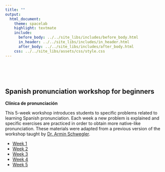 ```yaml
---
title: ""
output:
  html_document:
    theme: spacelab
    highlight: textmate
    include:
      before_body: ../../site_libs/includes/before_body.html
      in_header: ../../site_libs/includes/in_header.html
      after_body: ../../site_libs/includes/after_body.html
    css: ../../site_libs/assets/css/style.css
---
```


</br></br></br>

## Spanish pronunciation workshop for beginners

**Clínica de pronunciación**  

This 5-week workshop introduces students to specific problems related to learning Spanish pronunciation. Each week a new problem is explained and specific exercises are practiced in order to obtain more native-like pronunciation. These materials were adapted from a previous version of the workshop taught by [Dr. Armin Schwegler][armin]. 

- [Week 1][Week 1]
- [Week 2][Week 2]
- [Week 3][Week 3]
- [Week 4][Week 4]
- [Week 5][Week 5]

[Week 1]: https://dl.dropboxusercontent.com/u/7256527/clinica_ppt/1_midd_clinica_2014.pptx
[Week 2]: https://dl.dropboxusercontent.com/u/7256527/clinica_ppt/2_midd_clinica_2014.pptx
[Week 3]: https://dl.dropboxusercontent.com/u/7256527/clinica_ppt/3_midd_clinica_2014.pptx
[Week 4]: https://dl.dropboxusercontent.com/u/7256527/clinica_ppt/4_midd_clinica_2014.pptx
[Week 5]: https://dl.dropboxusercontent.com/u/7256527/clinica_ppt/5_midd_clinica_2014.pptx
[armin]: http://www.faculty.uci.edu/profile.cfm?faculty_id=2476
